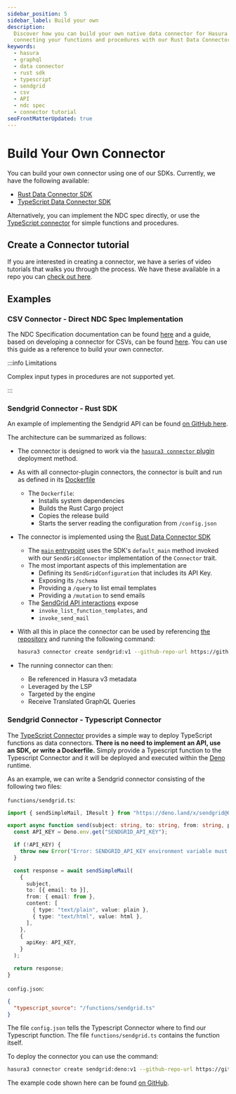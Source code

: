```yaml
---
sidebar_position: 5
sidebar_label: Build your own
description:
  Discover how you can build your own native data connector for Hasura with our in-depth guide. Learn more about
  connecting your functions and procedures with our Rust Data Connector SDK or TypeScript connector.
keywords:
  - hasura
  - graphql
  - data connector
  - rust sdk
  - typescript
  - sendgrid
  - csv
  - API
  - ndc spec
  - connector tutorial
seoFrontMatterUpdated: true
---
```


# Build Your Own Connector

You can build your own connector using one of our SDKs. Currently, we have the following available:

- [Rust Data Connector SDK](https://github.com/hasura/ndc-hub#rust-sdk)
- [TypeScript Data Connector SDK](https://github.com/hasura/ndc-sdk-typescript)

Alternatively, you can implement the NDC spec directly, or use the
[TypeScript connector](https://github.com/hasura/ndc-typescript-deno) for simple functions and procedures.

## Create a Connector tutorial

If you are interested in creating a connector, we have a series of video tutorials that walks you through the
process. We have these available in a repo you can [check out here](https://github.com/hasura/ndc-learn/tree/main).

## Examples

### CSV Connector - Direct NDC Spec Implementation

The NDC Specification documentation can be found [here](https://hasura.github.io/ndc-spec/overview.html) and a guide,
based on developing a connector for CSVs, can be found [here](https://hasura.github.io/ndc-spec/tutorial/index.html).
You can use this guide as a reference to build your own connector.

:::info Limitations

Complex input types in procedures are not supported yet.

:::

### Sendgrid Connector - Rust SDK

An example of implementing the Sendgrid API can be found [on GitHub here](https://github.com/hasura/ndc-sendgrid/).

The architecture can be summarized as follows:

- The connector is designed to work via the
  [`hasura3 connector` plugin](https://hasura.io/docs/latest/hasura-cli/connector-plugin/) deployment method.
- As with all connector-plugin connectors, the connector is built and run as defined in its
  [Dockerfile](https://github.com/hasura/ndc-sendgrid/blob/main/Dockerfile)
  - The `Dockerfile`:
    - Installs system dependencies
    - Builds the Rust Cargo project
    - Copies the release build
    - Starts the server reading the configuration from `/config.json`
- The connector is implemented using the [Rust Data Connector SDK](https://github.com/hasura/ndc-hub#rust-sdk)
  - The [`main` entrypoint](https://github.com/hasura/ndc-sendgrid/blob/main/crates/ndc-sendgrid/src/main.rs) uses the
    SDK's `default_main` method invoked with our `SendGridConnector` implementation of the `Connector` trait.
  - The most important aspects of this implementation are
    - Defining its `SendGridConfiguration` that includes its API Key.
    - Exposing its `/schema`
    - Providing a `/query` to list email templates
    - Providing a `/mutation` to send emails
  - The
    [SendGrid API interactions](https://github.com/hasura/ndc-sendgrid/blob/main/crates/ndc-sendgrid/src/sendgrid_api.rs)
    expose
    - `invoke_list_function_templates`, and
    - `invoke_send_mail`
- With all this in place the connector can be used by referencing
  [the repository](https://github.com/hasura/ndc-sendgrid) and running the following command:

  ```bash
  hasura3 connector create sendgrid:v1 --github-repo-url https://github.com/hasura/ndc-sendgrid/tree/main --config-file config.json
  ```

- The running connector can then:
  - Be referenced in Hasura v3 metadata
  - Leveraged by the LSP
  - Targeted by the engine
  - Receive Translated GraphQL Queries

### Sendgrid Connector - Typescript Connector

The [TypeScript Connector](https://github.com/hasura/ndc-typescript-deno/) provides a simple way to deploy TypeScript
functions as data connectors. **There is no need to implement an API, use an SDK, or write a Dockerfile.** Simply
provide a Typescript function to the Typescript Connector and it will be deployed and executed within the
[Deno](https://deno.com/) runtime.

As an example, we can write a Sendgrid connector consisting of the following two files:

`functions/sendgrid.ts`:

```typescript
import { sendSimpleMail, IResult } from "https://deno.land/x/sendgrid@0.0.3/mod.ts";

export async function send(subject: string, to: string, from: string, plain: string, html: string): Promise<IResult> {
  const API_KEY = Deno.env.get("SENDGRID_API_KEY");

  if (!API_KEY) {
    throw new Error("Error: SENDGRID_API_KEY environment variable must be set.");
  }

  const response = await sendSimpleMail(
    {
      subject,
      to: [{ email: to }],
      from: { email: from },
      content: [
        { type: "text/plain", value: plain },
        { type: "text/html", value: html },
      ],
    },
    {
      apiKey: API_KEY,
    }
  );

  return response;
}
```

`config.json`:

```json
{
  "typescript_source": "/functions/sendgrid.ts"
}
```

The file `config.json` tells the Typescript Connector where to find our Typescript function. The file
`functions/sendgrid.ts` contains the function itself.

To deploy the connector you can use the command:

```bash
hasura3 connector create sendgrid:deno:v1 --github-repo-url https://github.com/hasura/ndc-typescript-deno/tree/main --config-file config.json --volume ./functions:/functions --env SENDGRID_API_KEY='YOUR_SENDGRID_API_KEY'
```

The example code shown here can be found [on GitHub](https://github.com/hasura/ndc-sendgrid-deno).
